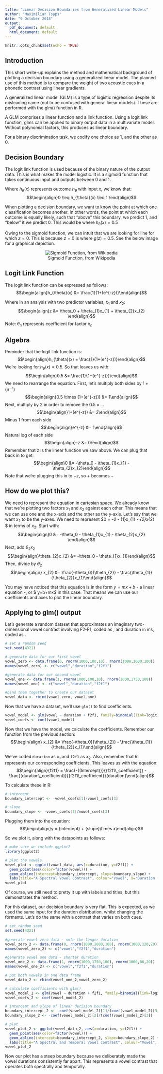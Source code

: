 ```yaml
---
title: "Linear Decision Boundaries from Generalized Linear Models"
author: "Maximilian Topps"
date: "9 October 2018"
output:
  pdf_document: default
  html_document: default
---
```


```r
knitr::opts_chunk$set(echo = TRUE)
```

## Introduction

This short write-up explains the method and mathematical background of plotting a decision boundary using a generalized linear model. The planned use of this method is to compare the weight of two acoustic cues in a phonetic contrast using linear gradients.

A generalized linear model (GLM) is a type of logistic regression despite its misleading name (not to be confused with general linear models). These are performed with the glm() function in R.

A GLM comprises a linear function and a link function. Using a logit link function, glms can be applied to binary output data in a multivariate model. Without polynomial factors, this produces as linear boundary.

For a binary discrimination task, we codify one choice as 1, and the other as 0.

## Decision Boundary

The logit link function is used because of the binary nature of the output data. This is what makes the model logistic. It is a sigmoid function that takes continuous input and outputs between 0 and 1.

Where $h_{\theta}(x)$ represents outcome $h_{\theta}$ with input $x$, we know that:
$$\begin{align}0 \leq h_{\theta}(x) \leq 1 \end{align}$$

When plotting a decision boundary, we want to know the point at which one classification becomes another. In other words, the point at which each outcome is equally likely, such that "above" this boundary, we predict 1, and "below" it we predict 0. This would be where $h_{\theta}(x) = 0.5$

Owing to the sigmoid function, we can intuit that we are looking for line for which $z = 0$. This is because $z=0$ is where $g(z) = 0.5$. See the below image for a graphical depiction.
<center>

![Sigmoid Function, from Wikipedia](images/600px-Logistic-curve.svg.png)

</center>

## Logit Link Function

The logit link function can be expressed as follows: 
$$\begin{align}h_{\theta}(x) &= \frac{1}{1+(e^{-z})}\end{align}$$

Where in an analysis with two predictor variables, $x_1$ and $x_2$:
$$\begin{align}z &= \theta_0 + \theta_{1}x_{1} + \theta_{2}x_{2} \end{align}$$
Note: $\theta_n$ represents coefficient for factor $x_n$

## Algebra

Reminder that the logit link function is: 
$$\begin{align}h_{\theta}(x) = \frac{1}{1+(e^{-z})}\end{align}$$
We're looking for $h_{\theta}(x) = 0.5$. So that leaves us with:
$$\begin{align}0.5 &= \frac{1}{1+(e^{-z})}\end{align}$$
We need to rearrange the equation. First, let's multiply both sides by $1+(e^{-z})$
$$\begin{align}0.5 \times (1+(e^{-z})) &= 1\end{align}$$
Next, multiply by $2$ in order to remove the $0.5 \times\dots$
$$\begin{align}1+(e^{-z}) &= 2\end{align}$$ 
Minus 1 from each side 
$$\begin{align}e^{-z} &= 1\end{align}$$
Natural log of each side
$$\begin{align}-z &= 0\end{align}$$
Remember that $z$ is the linear function we saw above. We can plug that back in to get:
$$\begin{align}0 &= -\theta_0 - \theta_{1}x_{1} - \theta_{2}x_{2}\end{align}$$
Note that we're plugging this in to $-z$, so $+$ becomes $-$

## How do we plot this?

We need to represent the equation in cartesian space. We already know that we're plotting two factors $x_1$ and $x_2$ against each other. This means that we can use one and the x-axis and the other as the y-axis. Let's say that we want $x_2$ to be the y-axes. We need to represent $0 = -\theta_0 - \theta_{1}x_{1} - \theta_{2}x_{2} $ in terms of $x_2$.
Start with:
$$\begin{align}0 &= -\theta_0 - \theta_{1}x_{1} - \theta_{2}x_{2} \end{align}$$
Next, add $\theta_{2}x_{2}$
$$\begin{align}\theta_{2}x_{2} &= -\theta_0 - \theta_{1}x_{1}\end{align}$$
Then, divide by $\theta_{2}$
$$\begin{align} x_{2} &= \frac{-\theta_0}{\theta_{2}} - \frac{\theta_{1}}{\theta_{2}}x_{1}\end{align}$$

You may have noticed that this equation is in the form $y = mx + b$ - a linear equation -, or $ y=b+mx$ in this case. That means we can use our coefficients and axes to plot the linear boundary.

## Applying to glm() output

Let's generate a random dataset that approximates an imaginary two-dimensional vowel contrast involving F2-F1, coded as \verb|f2f1|, and duration in ms, coded as \verb|duration|.

```r
# set a random seed
set.seed(4321)

# generate data for our first vowel
vowel_zero <- data.frame(0, rnorm(1000,100,10), rnorm(1000,2000,100))
names(vowel_zero) <- c("vowel","duration","f2f1")

#generate data for our second vowel
vowel_one <- data.frame(1, rnorm(1000,100,10), rnorm(1000,1750,100))
names(vowel_one) <- c("vowel","duration","f2f1")

#bind them together to create our dataset
vowel_data <- rbind(vowel_zero, vowel_one)
```

Now that we have a dataset, we'll use `glm()` to find coefficients.

```r
vowel_model <- glm(vowel ~ duration + f2f1, family=binomial(link=logit), data=vowel_data)
vowel_coefs <- coef(vowel_model)
```

Now that we have the model, we calculate the coefficients. Remember our function from the previous section:
$$\begin{align} x_{2} &= \frac{-\theta_0}{\theta_{2}} - \frac{\theta_{1}}{\theta_{2}}x_{1}\end{align}$$

We've coded `duration` as $x_1$ and `f2f1` as $x_2$. Also, remember that $\theta$ represents our corresponding coefficients. This leaves us with the equation:
$$\begin{align}{f2f1} = \frac{-{(Intercept)}}{{f2f1\_coefficient}} - \frac{{duration\_coefficient}}{{f2f1\_coefficient}}{duration}\end{align}$$

To calculate these in R:

```r
# intercept
boundary_intercept <- -vowel_coefs[1]/vowel_coefs[3] 

# slope
boundary_slope <- -vowel_coefs[2]/vowel_coefs[3]
```

Plugging them into the equation:
$$\begin{align}y = {intercept} + {slope}\times x\end{align}$$

So we plot it, along with the datapoints as follows:

```r
# make sure we include ggplot2
library(ggplot2)

# plot the vowels
vowel_plot <- ggplot(vowel_data, aes(x=duration, y=f2f1)) +
  geom_point(aes(color=factor(vowel))) +
  geom_abline(intercept=boundary_intercept, slope=boundary_slope) +
  labs(title="A Spectral Vowel Contrast", colour="Vowel", x="Duration (ms)", y="F2 - F1")
vowel_plot
```

Of course, we still need to pretty it up with labels and titles, but this demonstrates the method.

For this dataset, our decision boundary is very flat. This is expected, as we used the same input for the duration distribution, whilst changing the formants. Let's do the same with a contrast that varies on both cues.

```r
# set random seed
set.seed(4321)
 
#generate vowel zero data - note the longer duration
vowel_zero_2 <- data.frame(0, rnorm(1000,2000,100), rnorm(1000,120,20))
names(vowel_zero_2) <- c("vowel","f2f1","duration")

#generate vowel one data - shorter duration
vowel_one_2 <- data.frame(1, rnorm(1000,1750,100), rnorm(1000,80,20))
names(vowel_one_2) <- c("vowel","f2f1","duration")

# put both vowels in one data frame
vowel_data_2 <- rbind(vowel_one_2,vowel_zero_2)

# calculate coefficients with glm()
vowel_model_2 <- glm(vowel ~ duration + f2f1, family=binomial(link=logit), data=vowel_data_2)
vowel_coefs_2 <- coef(vowel_model_2)

# intercept and slope of linear decision boundary
boundary_intercept_2 <- -coef(vowel_model_2)[1]/(coef(vowel_model_2)[3])
boundary_slope_2 <- -coef(vowel_model_2)[2]/(coef(vowel_model_2)[3])

# plot
vowel_plot_2 <- ggplot(vowel_data_2, aes(x=duration, y=f2f1)) +
  geom_point(aes(color=factor(vowel))) +
  geom_abline(intercept=boundary_intercept_2, slope=boundary_slope_2) +
  labs(title="A Spectral and Temporal Vowel Contrast", colour="Vowel", x="Duration (ms)", y="F2 - F1")
vowel_plot_2
```

Now our plot has a steep boundary because we deliberately made the vowel durations consistently far apart. This represents a vowel contrast that operates both spectrally and temporally.
